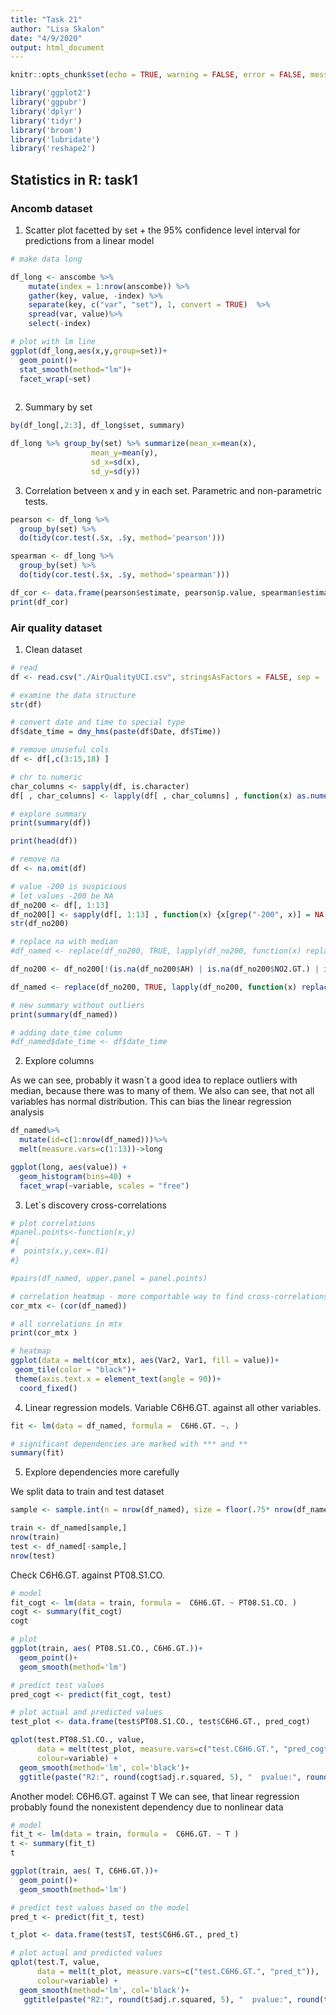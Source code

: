 ```yaml
---
title: "Task 21"
author: "Lisa Skalon"
date: "4/9/2020"
output: html_document
---
```


```r
knitr::opts_chunk$set(echo = TRUE, warning = FALSE, error = FALSE, message = FALSE)
```


```r
library('ggplot2')
library('ggpubr')
library('dplyr')
library('tidyr')
library('broom')
library('lubridate')
library('reshape2')

```
## Statistics in R: task1

### Ancomb dataset


1) Scatter plot facetted by set + the 95% confidence level interval for predictions from a linear model 

```r
# make data long

df_long <- anscombe %>%
    mutate(index = 1:nrow(anscombe)) %>%
    gather(key, value, -index) %>%
    separate(key, c("var", "set"), 1, convert = TRUE)  %>%
    spread(var, value)%>%
    select(-index)

```

```r
# plot with lm line
ggplot(df_long,aes(x,y,group=set))+
  geom_point()+
  stat_smooth(method="lm")+
  facet_wrap(~set)
   
```

2) Summary by set

```r
by(df_long[,2:3], df_long$set, summary)
```
```r
df_long %>% group_by(set) %>% summarize(mean_x=mean(x),
                  mean_y=mean(y),
                  sd_x=sd(x),
                  sd_y=sd(y))

```
3) Correlation betveen x and y in each set. Parametric and non-parametric tests.

```r
pearson <- df_long %>% 
  group_by(set) %>% 
  do(tidy(cor.test(.$x, .$y, method='pearson')))

spearman <- df_long %>% 
  group_by(set) %>% 
  do(tidy(cor.test(.$x, .$y, method='spearman')))

df_cor <- data.frame(pearson$estimate, pearson$p.value, spearman$estimate, spearman$p.value)
print(df_cor)
```

### Air quality dataset

1) Clean dataset
```r
# read
df <- read.csv("./AirQualityUCI.csv", stringsAsFactors = FALSE, sep = ';')

# examine the data structure
str(df)

# convert date and time to special type
df$date_time = dmy_hms(paste(df$Date, df$Time))

# remove unuseful cols
df <- df[,c(3:15,18) ]

# chr to numeric
char_columns <- sapply(df, is.character)
df[ , char_columns] <- lapply(df[ , char_columns] , function(x) as.numeric(gsub(",", ".", x)))

# explore summary 
print(summary(df))

print(head(df))

# remove na
df <- na.omit(df)

# value -200 is suspicious
# let values -200 be NA
df_no200 <- df[, 1:13]
df_no200[] <- sapply(df[, 1:13] , function(x) {x[grep("-200", x)] = NA; return((x))}) 
str(df_no200)

# replace na with median 
#df_named <- replace(df_no200, TRUE, lapply(df_no200, function(x) replace(x, is.na(x), median(x, na.rm = TRUE))))

df_no200 <- df_no200[!(is.na(df_no200$AH) | is.na(df_no200$NO2.GT.) | is.na(df_no200$CO.GT.)),]

df_named <- replace(df_no200, TRUE, lapply(df_no200, function(x) replace(x, is.na(x), median(x, na.rm = TRUE))))

# new summary without outliers
print(summary(df_named))

# adding date_time column
#df_named$date_time <- df$date_time


```

2) Explore columns

As we can see, probably it wasn`t a good idea to replace outliers with median, because there was to many of them. We also can see, that not all variables has normal distribution. This can bias the linear regression analysis

```r
df_named%>%
  mutate(id=c(1:nrow(df_named)))%>%
  melt(measure.vars=c(1:13))->long

ggplot(long, aes(value)) + 
  geom_histogram(bins=40) + 
  facet_wrap(~variable, scales = "free")

```


3) Let`s discovery cross-correlations
```r
# plot correlations
#panel.points<-function(x,y)
#{
#  points(x,y,cex=.01)
#}

#pairs(df_named, upper.panel = panel.points)

# correlation heatmap - more comportable way to find cross-correlations
cor_mtx <- (cor(df_named))

# all correlations in mtx
print(cor_mtx )     

# heatmap
ggplot(data = melt(cor_mtx), aes(Var2, Var1, fill = value))+
 geom_tile(color = "black")+
 theme(axis.text.x = element_text(angle = 90))+
  coord_fixed()


```

4) Linear regression models. Variable C6H6.GT. against all other variables.

```r
fit <- lm(data = df_named, formula =  C6H6.GT. ~. ) 

# significant dependencies are marked with *** and **
summary(fit)
```

5) Explore dependencies more carefully

We split data to train and test dataset
```r
sample <- sample.int(n = nrow(df_named), size = floor(.75* nrow(df_named)))

train <- df_named[sample,]
nrow(train)
test <- df_named[-sample,]
nrow(test)

```

Check C6H6.GT. against PT08.S1.CO.

```r
# model
fit_cogt <- lm(data = train, formula =  C6H6.GT. ~ PT08.S1.CO. ) 
cogt <- summary(fit_cogt)
cogt

# plot
ggplot(train, aes( PT08.S1.CO., C6H6.GT.))+
  geom_point()+
  geom_smooth(method='lm')

# predict test values
pred_cogt <- predict(fit_cogt, test)

# plot actual and predicted values
test_plot <- data.frame(test$PT08.S1.CO., test$C6H6.GT., pred_cogt)

qplot(test.PT08.S1.CO., value, 
      data = melt(test_plot, measure.vars=c("test.C6H6.GT.", "pred_cogt")), 
      colour=variable) +
  geom_smooth(method='lm', col='black')+
  ggtitle(paste("R2:", round(cogt$adj.r.squared, 5), "  pvalue:", round(cogt$coefficients[, 4], 5) ))
```

Another model: C6H6.GT. against T
We can see, that linear regression probably found the nonexistent dependency due to nonlinear data

```r

# model
fit_t <- lm(data = train, formula =  C6H6.GT. ~ T ) 
t <- summary(fit_t)
t

ggplot(train, aes( T, C6H6.GT.))+
  geom_point()+
  geom_smooth(method='lm')

# predict test values based on the model
pred_t <- predict(fit_t, test)

t_plot <- data.frame(test$T, test$C6H6.GT., pred_t)

# plot actual and predicted values
qplot(test.T, value, 
      data = melt(t_plot, measure.vars=c("test.C6H6.GT.", "pred_t")), 
      colour=variable) +
  geom_smooth(method='lm', col='black')+
   ggtitle(paste("R2:", round(t$adj.r.squared, 5), "  pvalue:", round(t$coefficients[, 4], 5) ))
```